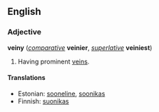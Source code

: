 ==English==
===Adjective===
'''veiny''' (''[[comparative]]'' '''veinier''', ''[[superlative]]'' '''veiniest''')

#Having prominent [[vein]]s.

====Translations====
*Estonian: [[sooneline]], [[soonikas]]
*Finnish: [[suonikas]]